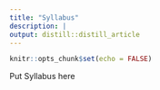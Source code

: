 ```yaml
---
title: "Syllabus"
description: |
output: distill::distill_article
---
```


```r
knitr::opts_chunk$set(echo = FALSE)
```

Put Syllabus here






